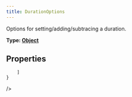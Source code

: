 ```yaml
---
title: DurationOptions
---
```


Options for setting/adding/subtracing a duration.

**Type: [Object](https://developer.mozilla.org/en-US/docs/Web/JavaScript/Reference/Global_Objects/Object)**


## Properties

<Table 
    headers={["Parameter", "Type", "Optional"]}
    rows={
        [
            ["years", "[Number?](blank_https://developer.mozilla.org/en-US/docs/Web/JavaScript/Reference/Global_Objects/Number)", "Yes"],
            ["months", "[Number?](blank_https://developer.mozilla.org/en-US/docs/Web/JavaScript/Reference/Global_Objects/Number)", "Yes"],
            ["weeks", "[Number?](blank_https://developer.mozilla.org/en-US/docs/Web/JavaScript/Reference/Global_Objects/Number)", "Yes"],
            ["days", "[Number?](blank_https://developer.mozilla.org/en-US/docs/Web/JavaScript/Reference/Global_Objects/Number)", "Yes"],
            ["hours", "[Number?](blank_https://developer.mozilla.org/en-US/docs/Web/JavaScript/Reference/Global_Objects/Number)", "Yes"],
            ["minutes", "[Number?](blank_https://developer.mozilla.org/en-US/docs/Web/JavaScript/Reference/Global_Objects/Number)", "Yes"],
            ["seconds", "[Number?](blank_https://developer.mozilla.org/en-US/docs/Web/JavaScript/Reference/Global_Objects/Number)", "Yes"],
            ["milliseconds", "[Number?](blank_https://developer.mozilla.org/en-US/docs/Web/JavaScript/Reference/Global_Objects/Number)", "Yes"],
            ["microseconds", "[Number?](blank_https://developer.mozilla.org/en-US/docs/Web/JavaScript/Reference/Global_Objects/Number)", "Yes"],
            ["nanoseconds", "[Number?](blank_https://developer.mozilla.org/en-US/docs/Web/JavaScript/Reference/Global_Objects/Number)", "Yes"],

        ]
    }
/>
